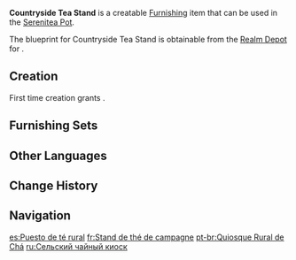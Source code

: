 {{Furnishing Infobox
|id             = 373311
|image          = Item Countryside Tea Stand.png
|category       = Landscape
|subcategory    = Large Object
|quality        = 3
|adeptal_energy = 60
|load           = 60
|reduced_load   = 43
|description    = A small stall lined with various tea sets, each one capable of bringing out the flavor of a specific sort of tea &mdash; a feature of great import to tea vendors.<br>Some of these tea vendors also learn the art of storytelling on the side, becoming skilled in more than discipline.
|blueprint      = Realm Depot
}}
'''Countryside Tea Stand''' is a creatable [[Furnishing]] item that can be used in the [[Serenitea Pot]].

The blueprint for Countryside Tea Stand is obtainable from the [[Realm Depot]] for {{Item|Realm Currency|24|x=160}}.

==Creation==
First time creation grants {{Item|Trust|24|x=60}}.
{{Recipe
|type = Creation
|time = 14h
|Pine Wood = 8
|sort = Pine Wood
}}

==Furnishing Sets==
{{Craft Usage|type=Furnishing Set}}

==Other Languages==
{{Other Languages
|default_hidden = 1
|en      = Countryside Tea Stand
|zhs     = 乡间的茶摊
|zhs_rm  = Xiāngjiān de Chátān
|zht     = 鄉間的茶攤
|zht_rm  = Xiāngjiān de Chátān
|ja      = 田舎の茶屋
|ja_rm   = Ikana no Chaya
|ko      = 시골 찻집
|es      = Puesto de té rural
|fr      = Stand de thé de campagne
|ru      = Сельский чайный киоск
|th      = ร้านชาในชนบท
|th_rm   = 
|vi      = Quán Trà Dân Gian
|de      = Ländlicher Teestand
|id      = Kedai Teh Pedesaan
|pt      = Quiosque Rural de Chá
|tr      = Taşra Çaycısı
|it      = Bancarella di tè di campagna
}}

==Change History==
{{Change History|1.6}}

==Navigation==
{{Furnishing Navbox|exterior}}

[[es:Puesto de té rural]]
[[fr:Stand de thé de campagne]]
[[pt-br:Quiosque Rural de Chá]]
[[ru:Сельский чайный киоск]]